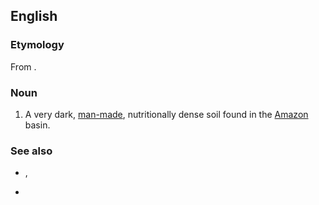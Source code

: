 ==English==

===Etymology===
From {{etyl|pt|en}} {{m|pt|terra||soil}} {{m|pt|preta||black}}.

===Noun===
{{wikipedia}}
{{en-noun|-}}

# A very dark, [[man-made]], nutritionally dense soil found in the [[Amazon]] basin.

===See also===
* {{l|en|black earth}}, {{l|en|chernozem}}
* {{l|en|dark earth}}